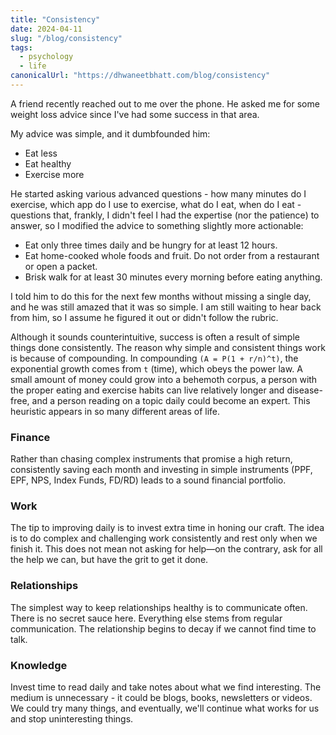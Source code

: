 ```yaml
---
title: "Consistency"
date: 2024-04-11
slug: "/blog/consistency"
tags:
  - psychology
  - life
canonicalUrl: "https://dhwaneetbhatt.com/blog/consistency"
---
```

A friend recently reached out to me over the phone. He asked me for some weight loss advice since I've had some success in that area.

My advice was simple, and it dumbfounded him:
- Eat less
- Eat healthy
- Exercise more

He started asking various advanced questions - how many minutes do I exercise, which app do I use to exercise, what do I eat, when do I eat - questions that, frankly, I didn't feel I had the expertise (nor the patience) to answer, so I modified the advice to something slightly more actionable:
- Eat only three times daily and be hungry for at least 12 hours.
- Eat home-cooked whole foods and fruit. Do not order from a restaurant or open a packet.
- Brisk walk for at least 30 minutes every morning before eating anything.

I told him to do this for the next few months without missing a single day, and he was still amazed that it was so simple. I am still waiting to hear back from him, so I assume he figured it out or didn't follow the rubric.

Although it sounds counterintuitive, success is often a result of simple things done consistently. The reason why simple and consistent things work is because of compounding. In compounding `(A = P(1 + r/n)^t)`, the exponential growth comes from `t` (time), which obeys the power law. A small amount of money could grow into a behemoth corpus, a person with the proper eating and exercise habits can live relatively longer and disease-free, and a person reading on a topic daily could become an expert. This heuristic appears in so many different areas of life.

### Finance
Rather than chasing complex instruments that promise a high return, consistently saving each month and investing in simple instruments (PPF, EPF, NPS, Index Funds, FD/RD) leads to a sound financial portfolio.

### Work
The tip to improving daily is to invest extra time in honing our craft. The idea is to do complex and challenging work consistently and rest only when we finish it. This does not mean not asking for help—on the contrary, ask for all the help we can, but have the grit to get it done.

### Relationships
The simplest way to keep relationships healthy is to communicate often. There is no secret sauce here. Everything else stems from regular communication. The relationship begins to decay if we cannot find time to talk.

### Knowledge
Invest time to read daily and take notes about what we find interesting. The medium is unnecessary - it could be blogs, books, newsletters or videos. We could try many things, and eventually, we'll continue what works for us and stop uninteresting things.
